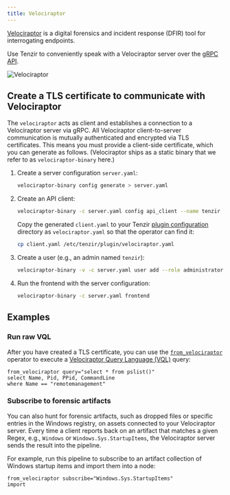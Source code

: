 ```yaml
---
title: Velociraptor
---
```


[Velociraptor](https://docs.velociraptor.app) is a digital forensics and
incident response (DFIR) tool for interrogating endpoints.

Use Tenzir to conveniently speak with a Velociraptor server over the [gRPC
API][api].

[api]: https://docs.velociraptor.app/docs/server_automation/server_api/

![Velociraptor](velociraptor.svg)

## Create a TLS certificate to communicate with Velociraptor

The `velociraptor` acts as client and establishes a connection to a Velociraptor
server via gRPC. All Velociraptor client-to-server communication is mutually
authenticated and encrypted via TLS certificates. This means you must provide a
client-side certificate, which you can generate as follows. (Velociraptor ships
as a static binary that we refer to as `velociraptor-binary` here.)


<Steps>

1. Create a server configuration `server.yaml`:

   ```bash
   velociraptor-binary config generate > server.yaml
   ```

2. Create an API client:

   ```bash
   velociraptor-binary -c server.yaml config api_client --name tenzir client.yaml
   ```

   Copy the generated `client.yaml` to your Tenzir [plugin
   configuration](/reference/node/configuration) directory as `velociraptor.yaml`
   so that the operator can find it:

   ```bash
   cp client.yaml /etc/tenzir/plugin/velociraptor.yaml
   ```

3. Create a user (e.g., an admin named `tenzir`):

   ```bash
   velociraptor-binary -v -c server.yaml user add --role administrator tenzir
   ```

4. Run the frontend with the server configuration:
   ```bash
   velociraptor-binary -c server.yaml frontend
   ```

</Steps>

## Examples

### Run raw VQL

After you have created a TLS certificate, you can use the
[`from_velociraptor`](/reference/operators/from_velociraptor)
operator to execute a [Velociraptor Query Language
(VQL)](https://docs.velociraptor.app/docs/vql/) query:

```tql
from_velociraptor query="select * from pslist()"
select Name, Pid, PPid, CommandLine
where Name == "remotemanagement"
```

### Subscribe to forensic artifacts

You can also hunt for forensic artifacts, such as dropped files or specific
entries in the Windows registry, on assets connected to your Velociraptor
server. Every time a client reports back on an artifact that matches a given
Regex, e.g., `Windows` or `Windows.Sys.StartupItems`, the Velociraptor server
sends the result into the pipeline.

For example, run this pipeline to subscribe to an artifact collection of Windows
startup items and import them into a node:

```tql
from_velociraptor subscribe="Windows.Sys.StartupItems"
import
```
